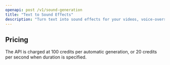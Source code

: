 ```yaml
---
openapi: post /v1/sound-generation
title: "Text to Sound Effects"
description: "Turn text into sound effects for your videos, voice-overs or video games using the most advanced sound effects model in the world."
---
```


## Pricing

The API is charged at 100 credits per automatic generation, or 20 credits per second when duration is specified.
